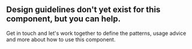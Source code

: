 
## Design guidelines don&apos;t yet exist for this component, but you can help.

Get in touch and let&apos;s work together to define the patterns, usage advice and more about how to use this component.

